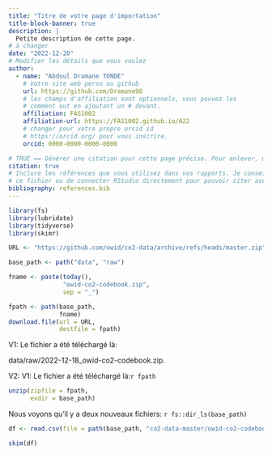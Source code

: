```yaml
---
title: "Titre de votre page d'importation"
title-block-banner: true
description: | 
  Petite description de cette page.
# à changer
date: "2022-12-20"
# Modifier les détails que vous voulez
author:
  - name: "Abdoul Dramane TONDE"
    # Votre site web perso ou github
    url: https://github.com/Dramane98
    # les champs d'affiliation sont optionnels, vous pouvez les
    # comment out en ajoutant un # devant.
    affiliation: FAS1002
    affiliation-url: https://FAS1002.github.io/A22
    # changer pour votre propre orcid id
    # https://orcid.org/ pour vous inscrire.
    orcid: 0000-0000-0000-0000

# TRUE == Générer une citation pour cette page précise. Pour enlever, mettre false.
citation: true
# Inclure les références que vous utilisez dans vos rapports. Je conseille Zotero pour construire
# ce fichier ou de connecter RStudio directement pour pouvoir citer avec @nom-de-reference.
bibliography: references.bib
---
```


```r

library(fs)
library(lubridate)
library(tidyverse)
library(skimr)
```

```r

URL <- "https://github.com/owid/co2-data/archive/refs/heads/master.zip"

base_path <- path("data", "raw")

fname <- paste(today(), 
               "owid-co2-codebook.zip",
               sep = "_")

fpath <- path(base_path,
              fname)
download.file(url = URL,
              destfile = fpath)
```

V1: Le fichier a été téléchargé là:

data/raw/2022-12-18_owid-co2-codebook.zip.

V2: V1: Le fichier a été téléchargé là:`r fpath`

```r

unzip(zipfile = fpath,
      exdir = base_path)

```

Nous voyons qu'il y a deux nouveaux fichiers: `r fs::dir_ls(base_path)`

```r

df <- read.csv(file = path(base_path, "co2-data-master/owid-co2-codebook.csv"))

skim(df)
```
